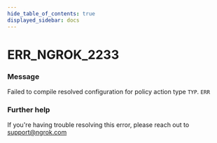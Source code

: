 ```yaml
---
hide_table_of_contents: true
displayed_sidebar: docs
---
```



# ERR_NGROK_2233

### Message

Failed to compile resolved configuration for policy action type `TYP`.
`ERR`

<ErrorDetails error="err_ngrok_2233" />

### Further help

If you're having trouble resolving this error, please reach out to [support@ngrok.com](mailto:support@ngrok.com?subject=Help%20with%20ERR_NGROK_2233)
